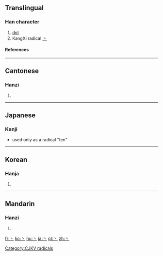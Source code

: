 ==Translingual==
{{stroke order|type=animate}}
===Han character===
{{Han char|rn=3|rad=丶|as=00|sn=1|four=|canj=戈 (I), X戈 (XI)}}
# [[dot]]
# KangXi radical [[Index:Chinese radical/丶|丶]]
====References====
{{Han ref|kx=0080.120|dkj=00091|dj=0162.140|hdz=10042.080|uh=4E36|ud=20022}}
----

==Cantonese==
===Hanzi===
{{yue-hanzi|jyut=|y=[[jyu2]]}}
# {{defn|Cantonese}}
----
==Japanese==
===Kanji===
* used only as a radical "ten"
----
==Korean==
===Hanja===
{{ko-hanja|hangeul=주|rv=ju|mr=chu}}
# {{defn|Korean}}


[[Category:CJKV radicals]]
----
==Mandarin==
===Hanzi===
{{cmn-hanzi|pin=[[zhǔ]] ([[zhu3]])|wg=[[chu3|chu<sup>3</sup>]]}}
# {{defn|Mandarin}}

[[fr:丶]]
[[ko:丶]]
[[hu:丶]]
[[ja:丶]]
[[pt:丶]]
[[zh:丶]]